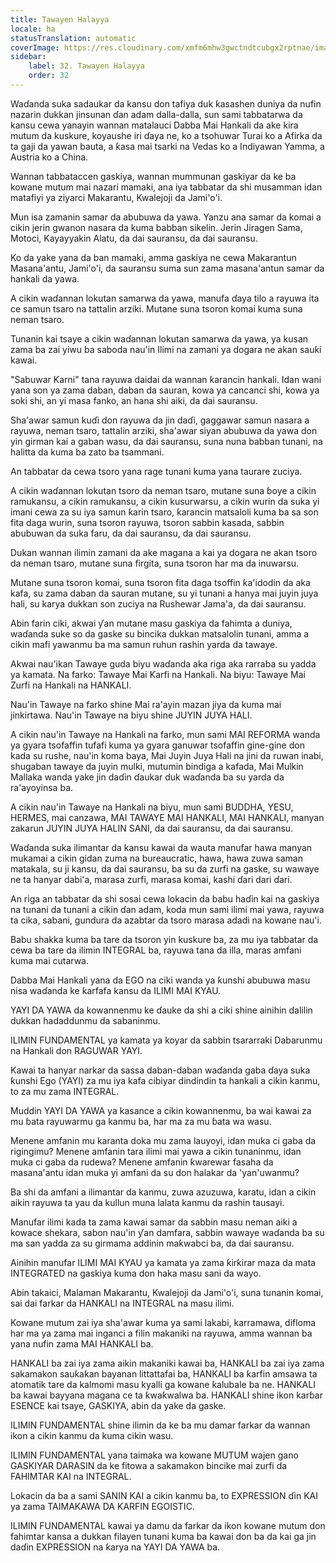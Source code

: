 ```yaml
---
title: Tawayen Halayya
locale: ha
statusTranslation: automatic
coverImage: https://res.cloudinary.com/xmfm6mhw3gwctndtcubgx2rptnae/image/upload/v1740337243/small_cover_educacion_fundamental_a051170f1c.webp
sidebar:
    label: 32. Tawayen Halayya
    order: 32
---
```

Waɗanda suka sadaukar da kansu don tafiya duk ƙasashen duniya da nufin nazarin dukkan jinsunan ɗan adam dalla-dalla, sun sami tabbatarwa da kansu cewa yanayin wannan matalauci Dabba Mai Hankali da ake kira mutum da kuskure, koyaushe iri ɗaya ne, ko a tsohuwar Turai ko a Afirka da ta gaji da yawan bauta, a ƙasa mai tsarki na Vedas ko a Indiyawan Yamma, a Austria ko a China.

Wannan tabbataccen gaskiya, wannan mummunan gaskiyar da ke ba kowane mutum mai nazari mamaki, ana iya tabbatar da shi musamman idan matafiyi ya ziyarci Makarantu, Kwalejoji da Jami'o'i.

Mun isa zamanin samar da abubuwa da yawa. Yanzu ana samar da komai a cikin jerin gwanon nasara da kuma babban sikelin. Jerin Jiragen Sama, Motoci, Kayayyakin Alatu, da dai sauransu, da dai sauransu.

Ko da yake yana da ban mamaki, amma gaskiya ne cewa Makarantun Masana'antu, Jami'o'i, da sauransu suma sun zama masana'antun samar da hankali da yawa.

A cikin waɗannan lokutan samarwa da yawa, manufa ɗaya tilo a rayuwa ita ce samun tsaro na tattalin arziki. Mutane suna tsoron komai kuma suna neman tsaro.

Tunanin kai tsaye a cikin waɗannan lokutan samarwa da yawa, ya kusan zama ba zai yiwu ba saboda nau'in Ilimi na zamani ya dogara ne akan sauƙi kawai.

"Sabuwar Ƙarni" tana rayuwa daidai da wannan ƙarancin hankali. Idan wani yana son ya zama daban, daban da sauran, kowa ya cancanci shi, kowa ya soki shi, an yi masa fanko, an hana shi aiki, da dai sauransu.

Sha'awar samun kuɗi don rayuwa da jin daɗi, gaggawar samun nasara a rayuwa, neman tsaro, tattalin arziki, sha'awar siyan abubuwa da yawa don yin girman kai a gaban wasu, da dai sauransu, suna nuna babban tunani, na halitta da kuma ba zato ba tsammani.

An tabbatar da cewa tsoro yana rage tunani kuma yana taurare zuciya.

A cikin waɗannan lokutan tsoro da neman tsaro, mutane suna ɓoye a cikin ramukansu, a cikin ramukansu, a cikin kusurwarsu, a cikin wurin da suka yi imani cewa za su iya samun ƙarin tsaro, ƙarancin matsaloli kuma ba sa son fita daga wurin, suna tsoron rayuwa, tsoron sabbin kasada, sabbin abubuwan da suka faru, da dai sauransu, da dai sauransu.

Dukan wannan ilimin zamani da ake magana a kai ya dogara ne akan tsoro da neman tsaro, mutane suna firgita, suna tsoron har ma da inuwarsu.

Mutane suna tsoron komai, suna tsoron fita daga tsoffin ƙa'idodin da aka kafa, su zama daban da sauran mutane, su yi tunani a hanya mai juyin juya hali, su karya dukkan son zuciya na Rushewar Jama'a, da dai sauransu.

Abin farin ciki, akwai ƴan mutane masu gaskiya da fahimta a duniya, waɗanda suke so da gaske su bincika dukkan matsalolin tunani, amma a cikin mafi yawanmu ba ma samun ruhun rashin yarda da tawaye.

Akwai nau'ikan Tawaye guda biyu waɗanda aka riga aka rarraba su yadda ya kamata. Na farko: Tawaye Mai Ƙarfi na Hankali. Na biyu: Tawaye Mai Zurfi na Hankali na HANKALI.

Nau'in Tawaye na farko shine Mai ra'ayin mazan jiya da kuma mai jinkirtawa. Nau'in Tawaye na biyu shine JUYIN JUYA HALI.

A cikin nau'in Tawaye na Hankali na farko, mun sami MAI REFORMA wanda ya gyara tsofaffin tufafi kuma ya gyara ganuwar tsofaffin gine-gine don kada su rushe, nau'in koma baya, Mai Juyin Juya Hali na jini da ruwan inabi, shugaban tawaye da juyin mulki, mutumin bindiga a kafada, Mai Mulkin Mallaka wanda yake jin daɗin ɗaukar duk waɗanda ba su yarda da ra'ayoyinsa ba.

A cikin nau'in Tawaye na Hankali na biyu, mun sami BUDDHA, YESU, HERMES, mai canzawa, MAI TAWAYE MAI HANKALI, MAI HANKALI, manyan zakarun JUYIN JUYA HALIN SANI, da dai sauransu, da dai sauransu.

Waɗanda suka ilimantar da kansu kawai da wauta manufar hawa manyan mukamai a cikin gidan zuma na bureaucratic, hawa, hawa zuwa saman matakala, su ji kansu, da dai sauransu, ba su da zurfi na gaske, su wawaye ne ta hanyar dabi'a, marasa zurfi, marasa komai, kashi ɗari dari ɗari.

An riga an tabbatar da shi sosai cewa lokacin da babu haɗin kai na gaskiya na tunani da tunani a cikin ɗan adam, koda mun sami ilimi mai yawa, rayuwa ta cika, sabani, gundura da azabtar da tsoro marasa adadi na kowane nau'i.

Babu shakka kuma ba tare da tsoron yin kuskure ba, za mu iya tabbatar da cewa ba tare da ilimin INTEGRAL ba, rayuwa tana da illa, maras amfani kuma mai cutarwa.

Dabba Mai Hankali yana da EGO na ciki wanda ya ƙunshi abubuwa masu nisa waɗanda ke ƙarfafa kansu da ILIMI MAI KYAU.

YAYI DA YAWA da kowannenmu ke ɗauke da shi a ciki shine ainihin dalilin dukkan hadaddunmu da sabaninmu.

ILIMIN FUNDAMENTAL ya kamata ya koyar da sabbin tsararraki Dabarunmu na Hankali don RAGUWAR YAYI.

Kawai ta hanyar narkar da sassa daban-daban waɗanda gaba ɗaya suka ƙunshi Ego (YAYI) za mu iya kafa cibiyar dindindin ta hankali a cikin kanmu, to za mu zama INTEGRAL.

Muddin YAYI DA YAWA ya kasance a cikin kowannenmu, ba wai kawai za mu ɓata rayuwarmu ga kanmu ba, har ma za mu ɓata wa wasu.

Menene amfanin mu karanta doka mu zama lauyoyi, idan muka ci gaba da rigingimu? Menene amfanin tara ilimi mai yawa a cikin tunaninmu, idan muka ci gaba da rudewa? Menene amfanin ƙwarewar fasaha da masana'antu idan muka yi amfani da su don halakar da 'yan'uwanmu?

Ba shi da amfani a ilimantar da kanmu, zuwa azuzuwa, karatu, idan a cikin aikin rayuwa ta yau da kullun muna lalata kanmu da rashin tausayi.

Manufar ilimi kada ta zama kawai samar da sabbin masu neman aiki a kowace shekara, sabon nau'in ƴan damfara, sabbin wawaye waɗanda ba su ma san yadda za su girmama addinin maƙwabci ba, da dai sauransu.

Ainihin manufar ILIMI MAI KYAU ya kamata ya zama ƙirƙirar maza da mata INTEGRATED na gaskiya kuma don haka masu sani da wayo.

Abin takaici, Malaman Makarantu, Kwalejoji da Jami'o'i, suna tunanin komai, sai dai farkar da HANKALI na INTEGRAL na masu ilimi.

Kowane mutum zai iya sha'awar kuma ya sami lakabi, karramawa, difloma har ma ya zama mai inganci a filin makaniki na rayuwa, amma wannan ba yana nufin zama MAI HANKALI ba.

HANKALI ba zai iya zama aikin makaniki kawai ba, HANKALI ba zai iya zama sakamakon sauƙaƙan bayanan littattafai ba, HANKALI ba ƙarfin amsawa ta atomatik tare da kalmomi masu kyalli ga kowane ƙalubale ba ne. HANKALI ba kawai bayyana magana ce ta ƙwaƙwalwa ba. HANKALI shine ikon karɓar ESENCE kai tsaye, GASKIYA, abin da yake da gaske.

ILIMIN FUNDAMENTAL shine ilimin da ke ba mu damar farkar da wannan ikon a cikin kanmu da kuma cikin wasu.

ILIMIN FUNDAMENTAL yana taimaka wa kowane MUTUM wajen gano GASKIYAR DARASIN da ke fitowa a sakamakon bincike mai zurfi da FAHIMTAR KAI na INTEGRAL.

Lokacin da ba a sami SANIN KAI a cikin kanmu ba, to EXPRESSION ɗin KAI ya zama TAIMAKAWA DA ƘARFIN EGOISTIC.

ILIMIN FUNDAMENTAL kawai ya damu da farkar da ikon kowane mutum don fahimtar kansa a dukkan filayen tunani kuma ba kawai don ba da kai ga jin daɗin EXPRESSION na ƙarya na YAYI DA YAWA ba.

